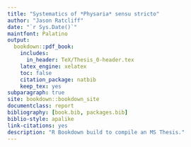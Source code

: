 ```yaml
--- 
title: "Systematics of *Physaria* sensu stricto"
author: "Jason Ratcliff"
date: "`r Sys.Date()`"
maintfont: Palatino
output: 
  bookdown::pdf_book:
    includes:
      in_header: TeX/Thesis_0-header.tex
    latex_engine: xelatex
    toc: false
    citation_package: natbib
    keep_tex: yes
subparagraph: true
site: bookdown::bookdown_site
documentclass: report
bibliography: [book.bib, packages.bib]
biblio-style: apalike
link-citations: yes
description: "R Bookdown build to compile an MS Thesis."
---
```


\include{TeX/Thesis_1-copyright}

\include{TeX/Thesis_2-abstract-title}

<!-- \include{TeX/Thesis_3-abstract} -->

\include{TeX/Thesis_4-thesis-title}

\include{TeX/Thesis_5-approval}

\include{TeX/Thesis_6-tables}
